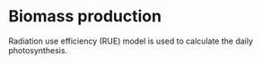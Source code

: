 # Biomass production {#cha:biomass-production}

Radiation use efficiency (RUE) model is used to calculate the daily photosynthesis. 
